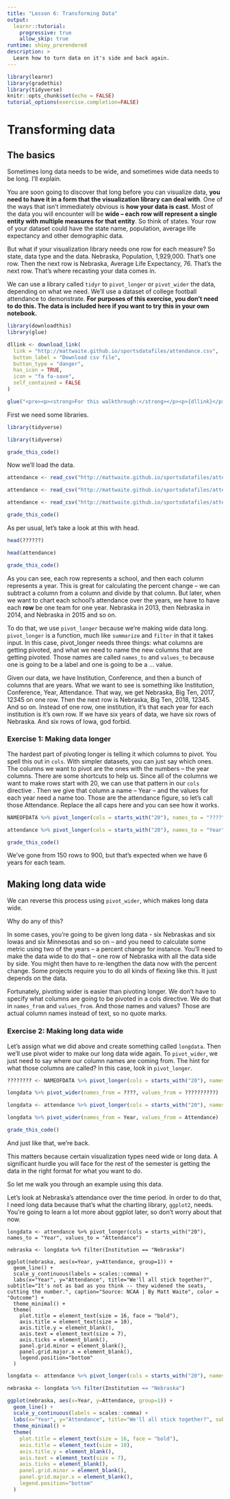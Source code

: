 ```yaml
---
title: "Lesson 6: Transforming Data"
output: 
  learnr::tutorial:
    progressive: true
    allow_skip: true
runtime: shiny_prerendered
description: >
  Learn how to turn data on it's side and back again.
---
```


```r
library(learnr)
library(gradethis)
library(tidyverse)
knitr::opts_chunk$set(echo = FALSE)
tutorial_options(exercise.completion=FALSE)
```

# Transforming data

## The basics

Sometimes long data needs to be wide, and sometimes wide data needs to be long. I'll explain.

You are soon going to discover that long before you can visualize data, **you need to have it in a form that the visualization library can deal with**. One of the ways that isn't immediately obvious is **how your data is cast**. Most of the data you will encounter will be **wide -- each row will represent a single entity with multiple measures for that entity**. So think of states. Your row of your dataset could have the state name, population, average life expectancy and other demographic data. 

But what if your visualization library needs one row for each measure? So state, data type and the data. Nebraska, Population, 1,929,000. That's one row. Then the next row is Nebraska, Average Life Expectancy, 76. That's the next row. That's where recasting your data comes in. 

We can use a library called `tidyr` to `pivot_longer` or `pivot_wider` the data, depending on what we need. We'll use a dataset of college football attendance to demonstrate. **For purposes of this exercise, you don't need to do this. The data is included here if you want to try this in your own notebook.**

```r
library(downloadthis)
library(glue)

dllink <- download_link(
  link = "http://mattwaite.github.io/sportsdatafiles/attendance.csv",
  button_label = "Download csv file",
  button_type = "danger",
  has_icon = TRUE,
  icon = "fa fa-save",
  self_contained = FALSE
)

glue("<pre><p><strong>For this walkthrough:</strong></p><p>{dllink}</p></pre>")
```

First we need some libraries. 

```r
library(tidyverse)
```
```r
library(tidyverse)
```
```r
grade_this_code()
```

Now we'll load the data. 

```r
attendance <- read_csv("http://mattwaite.github.io/sportsdatafiles/attendance.csv")
```
```r
attendance <- read_csv("http://mattwaite.github.io/sportsdatafiles/attendance.csv")
```
```r
attendance <- read_csv("http://mattwaite.github.io/sportsdatafiles/attendance.csv")
```
```r
grade_this_code()
```

As per usual, let's take a look at this with head.

```r
head(??????)
```
```r
head(attendance)
```
```r
grade_this_code()
```

As you can see, each row represents a school, and then each column represents a year. This is great for calculating the percent change -- we can subtract a column from a column and divide by that column. But later, when we want to chart each school's attendance over the years, we have to have each **row** be one team for one year. Nebraska in 2013, then Nebraska in 2014, and Nebraska in 2015 and so on. 

To do that, we use `pivot_longer` because we're making wide data long. `pivot_longer` is a function, much like `summarize` and `filter` in that it takes input. In this case, pivot_longer needs three things: what columns are getting pivoted, and what we need to name the new columns that are getting pivoted. Those names are called `names_to` and `values_to` because one is going to be a label and one is going to be a ... value. 

Given our data, we have Institution, Conference, and then a bunch of columns that are years. What we want to see is something like Institution, Conference, Year, Attendance. That way, we get Nebraska, Big Ten, 2017, 12345 on one row. Then the next row is Nebraska, Big Ten, 2018, 12345. And so on. Instead of one row, one institution, it's that each year for each institution is it's own row. If we have six years of data, we have six rows of Nebraska. And six rows of Iowa, god forbid.

### Exercise 1: Making data longer 

The hardest part of pivoting longer is telling it which columns to pivot. You spell this out in `cols`. With simpler datasets, you can just say which ones. The columns we want to pivot are the ones with the numbers -- the year columns. There are some shortcuts to help us. Since all of the columns we want to make rows start with 20, we can use that pattern in our `cols` directive . Then we give that column a name -- Year -- and the values for each year need a name too. Those are the attendance figure, so let's call those Attendance. Replace the all caps here and you can see how it works.

```r
NAMEOFDATA %>% pivot_longer(cols = starts_with("20"), names_to = "????", values_to = "??????????")
```
```r
attendance %>% pivot_longer(cols = starts_with("20"), names_to = "Year", values_to = "Attendance")
```
```r
grade_this_code()
```

We've gone from 150 rows to 900, but that's expected when we have 6 years for each team. 

## Making long data wide

We can reverse this process using `pivot_wider`, which makes long data wide.

Why do any of this? 

In some cases, you're going to be given long data - six Nebraskas and six Iowas and six Minnesotas and so on -- and you need to calculate some metric using two of the years -- a percent change for instance. You'll need to make the data wide to do that -- one row of Nebraska with all the data side by side. You might then have to re-lengthen the data now with the percent change. Some projects require you to do all kinds of flexing like this. It just depends on the data.

Fortunately, pivoting wider is easier than pivoting longer. We don't have to specify what columns are going to be pivoted in a cols directive. We do that in `names_from` and `values_from`. And those names and values? Those are actual column names instead of text, so no quote marks.

### Exercise 2: Making long data wide 

Let's assign what we did above and create something called `longdata`. Then we'll use pivot wider to make our long data wide again. To `pivot_wider`, we just need to say where our column names are coming from. The hint for what those columns are called? In this case, look in `pivot_longer`.  

```r
???????? <- NAMEOFDATA %>% pivot_longer(cols = starts_with("20"), names_to = "????", values_to = "??????????")

longdata %>% pivot_wider(names_from = ????, values_from = ??????????)
```
```r
longdata <- attendance %>% pivot_longer(cols = starts_with("20"), names_to = "Year", values_to = "Attendance")

longdata %>% pivot_wider(names_from = Year, values_from = Attendance)
```
```r
grade_this_code()
```

And just like that, we're back. 

This matters because certain visualization types need wide or long data. A significant hurdle you will face for the rest of the semester is getting the data in the right format for what you want to do. 

So let me walk you through an example using this data. 

Let's look at Nebraska's attendance over the time period. In order to do that, I need long data because that's what the charting library, `ggplot2`, needs. You're going to learn a lot more about ggplot later, so don't worry about that now.

```
longdata <- attendance %>% pivot_longer(cols = starts_with("20"), names_to = "Year", values_to = "Attendance")

nebraska <- longdata %>% filter(Institution == "Nebraska")

ggplot(nebraska, aes(x=Year, y=Attendance, group=1)) + 
  geom_line() + 
  scale_y_continuous(labels = scales::comma) + 
  labs(x="Year", y="Attendance", title="We'll all stick together?", subtitle="It's not as bad as you think -- they widened the seats, cutting the number.", caption="Source: NCAA | By Matt Waite", color = "Outcome") +
  theme_minimal() + 
  theme(
    plot.title = element_text(size = 16, face = "bold"),
    axis.title = element_text(size = 10),
    axis.title.y = element_blank(),
    axis.text = element_text(size = 7),
    axis.ticks = element_blank(),
    panel.grid.minor = element_blank(),
    panel.grid.major.x = element_blank(),
    legend.position="bottom"
  )
```
```r
longdata <- attendance %>% pivot_longer(cols = starts_with("20"), names_to = "Year", values_to = "Attendance")

nebraska <- longdata %>% filter(Institution == "Nebraska")

ggplot(nebraska, aes(x=Year, y=Attendance, group=1)) + 
  geom_line() + 
  scale_y_continuous(labels = scales::comma) + 
  labs(x="Year", y="Attendance", title="We'll all stick together?", subtitle="It's not as bad as you think -- they widened the seats, cutting the number.", caption="Source: NCAA | By Matt Waite", color = "Outcome") +
  theme_minimal() + 
  theme(
    plot.title = element_text(size = 16, face = "bold"),
    axis.title = element_text(size = 10),
    axis.title.y = element_blank(),
    axis.text = element_text(size = 7),
    axis.ticks = element_blank(),
    panel.grid.minor = element_blank(),
    panel.grid.major.x = element_blank(),
    legend.position="bottom"
  )
```

